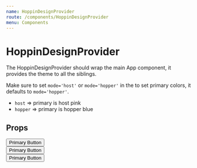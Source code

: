 ```yaml
---
name: HoppinDesignProvider
route: /components/HoppinDesignProvider
menu: Components
---
```



# HoppinDesignProvider

The HoppinDesignProvider should wrap the main App component, it provides the theme to all the siblings.

Make sure to set `mode='host'` or `mode='hopper'` in the to set primary colors, it defaults to `mode='hopper'`.

- `host` => primary is host pink
- `hopper` => primary is hopper blue

## Props

<Props of={HoppinDesignProvider} />

<Playground>
  <HoppinDesignProvider>
    <Button variant="full" context="primary">Primary Button</Button>
  </HoppinDesignProvider>

<br/>
<HoppinDesignProvider mode="hopper">
  <Button variant="full" context="primary">
    Primary Button
  </Button>
</HoppinDesignProvider>
<br/>
  <HoppinDesignProvider mode="host">
    <Button variant="full" context="primary">Primary Button</Button>
  </HoppinDesignProvider>
</Playground>
